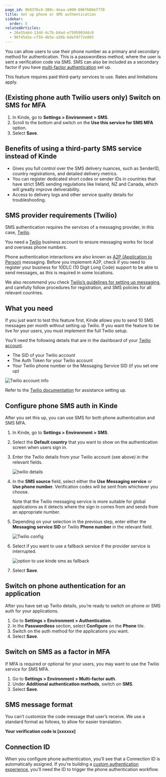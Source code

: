 ```yaml
---
page_id: 8b9376c4-308c-4eaa-a990-606fb8bbf770
title: Set up phone or SMS authentication
sidebar:
  order: 5
relatedArticles:
  - 26e55a64-13dd-4c7b-b9ad-e7595903ddc8
  - 90f45d2e-cf59-4b5e-a26b-6dafd772e893
---
```


You can allow users to use their phone number as a primary and secondary method for authentication. This is a passwordless method, where the user is sent a verification code via SMS. SMS can also be included as a secondary factor if you have [multi-factor authentication](/authenticate/multi-factor-auth/about-multi-factor-authentication/) set up. 

<Aside>

This feature requires paid third-party services to use. Rates and limitations apply.

</Aside>

## (Existing phone auth Twilio users only) Switch on SMS for MFA

1. In Kinde, go to **Settings > Environment > SMS**.
2. Scroll to the bottom and switch on the **Use this service for SMS MFA** option.
3. Select **Save**.

## Benefits of using a third-party SMS service instead of Kinde

- Gives you full control over the SMS delivery nuances, such as SenderID, country registrations, and detailed delivery metrics. 
- You can register dedicated short codes or sender IDs in countries that have strict SMS sending regulations like Ireland, NZ and Canada, which will greatly improve deliverability.
- Access to delivery logs and other service quality details for troubleshooting.

## SMS provider requirements (Twilio)

SMS authentication requires the services of a messaging provider, in this case, [Twilio](https://www.twilio.com/en-us).

You need a [Twilio](https://www.twilio.com/en-us) business account to ensure messaging works for local and overseas phone numbers.

Phone authentication interactions are also known as [A2P (Application to Person)](https://www.twilio.com/docs/glossary/what-a2p-sms-application-person-messaging) messaging. Before you implement A2P, check if you need to register your business for 10DLC (10 Digit Long Code) support to be able to send messages, as this is required in some locations.

We also recommend you check [Twilio’s guidelines for setting up messaging](https://www.twilio.com/en-us/guidelines/sms), and carefully follow procedures for registration, and SMS policies for all relevant countries.

## What you need

<Aside>

If you just want to test this feature first, Kinde allows you to send 10 SMS messages per month without setting up Twilio. If you want the feature to be live for your users, you must implement the full Twilio setup.

</Aside>

You’ll need the following details that are in the dashboard of your [Twilio account](https://www.twilio.com/en-us).

- The SID of your Twilio account
- The Auth Token for your Twilio account
- Your Twilio phone number or the Messaging Service SID (if you set one up)

![Twilio account info](https://imagedelivery.net/skPPZTHzSlcslvHjesZQcQ/1da93a0a-9fd3-437f-5357-be90f3f3c200/public)

Refer to the [Twilio documentation](https://www.twilio.com/docs/messaging/services/tutorials/send-messages-with-messaging-services) for assistance setting up.

## Configure phone SMS auth in Kinde

After you set this up, you can use SMS for both phone authentication and SMS MFA.

1. In Kinde, go to **Settings > Environment > SMS**.
2. Select the **Default country** that you want to show on the authentication screen when users sign in.
3. Enter the Twilio details from your Twilio account (see above) in the relevant fields.

   ![twilio details](https://imagedelivery.net/skPPZTHzSlcslvHjesZQcQ/4c857ff9-ff87-44ea-a488-3e2b511caf00/public)
 
4. In the **SMS source** field, select either the **Use** **Messaging service** or **Use phone number**. Verification codes will be sent from whichever you choose.

   <Aside>

   Note that the Twilio messaging service is more suitable for global applications as it detects where the sign in comes from and sends from an appropriate number.

   </Aside>

5. Depending on your selection in the previous step, enter either the **Messaging service SID** or Twilio **Phone number** in the relevant field.

   ![Twilio config](https://imagedelivery.net/skPPZTHzSlcslvHjesZQcQ/749a80bc-d6b7-40b0-950a-650c7775b900/public)

6. Select if you want to use a fallback service if the provider service is interrupted.

   ![option to use kinde sms as fallback](https://imagedelivery.net/skPPZTHzSlcslvHjesZQcQ/9bdd2ef1-c308-4307-c84e-bc8ffdbfe200/public)

7. Select **Save**.

## Switch on phone authentication for an application

After you have set up Twilio details, you’re ready to switch on phone or SMS auth for your applications.

1. Go to **Settings > Environment > Authentication**.
2. In the **Passwordless** section, select **Configure** on the **Phone** tile.
3. Switch on the auth method for the applications you want.
4. Select **Save**.

## Switch on SMS as a factor in MFA

If MFA is required or optional for your users, you may want to use the Twilio service for SMS MFA.

1. Go to **Settings > Environment > Multi-factor auth**.
2. Under **Additional authentication methods**, switch on **SMS**.
3. Select **Save**.

## SMS message format

You can’t customize the code message that user’s receive. We use a standard format as follows, to allow for easier translation.

**Your verification code is [xxxxxx]**

## Connection ID

When you configure phone authentication, you’ll see that a Connection ID is automatically assigned. If you’re building a [custom authentication experience](/authenticate/custom-configurations/custom-authentication-pages/), you’ll need the ID to trigger the phone authentication workflow.
